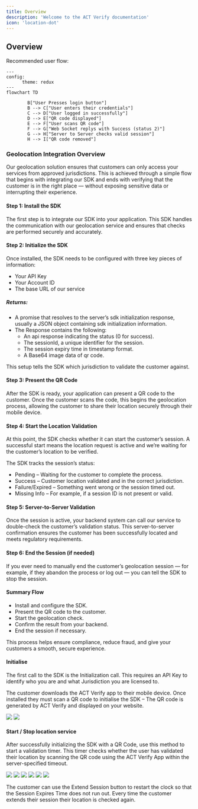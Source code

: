 ```yaml
---
title: Overview
description: 'Welcome to the ACT Verify documentation'
icon: 'location-dot'
---
```


## Overview

Recommended user flow:

```mermaid
---
config:
      theme: redux
---
flowchart TD
        
        B["User Presses login button"]
        B --> C["User enters their credentials"]
        C --> D["User logged in successfully"]
        D --> E["QR code displayed"]
        E --> F["User scans QR code"]
        F --> G["Web Socket replys with Success (status 2)"]
        G --> H["Server to Server checks valid session"]
        H --> I["QR code removed"]
```

### Geolocation Integration Overview
Our geolocation solution ensures that customers can only access your services from approved jurisdictions. This is achieved through a simple flow that begins with integrating our SDK and ends with verifying that the customer is in the right place — without exposing sensitive data or interrupting their experience.

#### Step 1: Install the SDK
The first step is to integrate our SDK into your application. This SDK handles the communication with our geolocation service and ensures that checks are performed securely and accurately.

#### Step 2: Initialize the SDK
Once installed, the SDK needs to be configured with three key pieces of information:

- Your API Key
- Your Account ID
- The base URL of our service

##### Returns:
- A promise that resolves to the server’s sdk initialization response, usually a JSON object containing sdk initialization information.
- The Response contains the following:
  - An api response indicating the status (0 for success).
  - The sessionId, a unique identifier for the session.
  - The session expiry time in timestamp format.
  - A Base64 image data of qr code.

This setup tells the SDK which jurisdiction to validate the customer against.

#### Step 3: Present the QR Code
After the SDK is ready, your application can present a QR code to the customer. Once the customer scans the code, this begins the geolocation process, allowing the customer to share their location securely through their mobile device.

#### Step 4: Start the Location Validation
At this point, the SDK checks whether it can start the customer’s session. A successful start means the location request is active and we’re waiting for the customer’s location to be verified.

The SDK tracks the session’s status:

- Pending – Waiting for the customer to complete the process.
- Success – Customer location validated and in the correct jurisdiction.
- Failure/Expired – Something went wrong or the session timed out.
- Missing Info – For example, if a session ID is not present or valid.

#### Step 5: Server-to-Server Validation
Once the session is active, your backend system can call our service to double-check the customer’s validation status. This server-to-server confirmation ensures the customer has been successfully located and meets regulatory requirements.

#### Step 6: End the Session (if needed)
If you ever need to manually end the customer’s geolocation session — for example, if they abandon the process or log out — you can tell the SDK to stop the session.

#### Summary Flow
- Install and configure the SDK.
- Present the QR code to the customer.
- Start the geolocation check.
- Confirm the result from your backend.
- End the session if necessary.

This process helps ensure compliance, reduce fraud, and give your customers a smooth, secure experience.

#### Initialise 

The first call to the SDK is the Initialization call.  This requires an API Key to identify who you are and what Jurisdiction you are licensed to. 

The customer downloads the ACT Verify app to their mobile device.  Once installed they must scan a QR code to initialise the SDK – The QR code is generated by ACT Verify and displayed on your website. 

<img class="screen" src="/images/verify/QRcode.png?a=1" />

<img class="screen" src="/images/verify/Screen Session Started.png" />

#### Start / Stop location service 

After successfully initializing the SDK with a QR Code, use this method to start a validation timer. This timer checks whether the user has validated their location by scanning the QR code using the ACT Verify App within the server-specified timeout. 

<img class="mobile" src="/images/verify/Scan QR code button.jpg" />
<img class="mobile" src="/images/verify/Scan QR.jpg" />
<img class="mobile" src="/images/verify/Valid Location.jpg" />
<img class="mobile" src="/images/verify/Session Started.jpg" />
<img class="mobile" src="/images/verify/Extend Session Button.jpg" />
<img class="mobile" src="/images/verify/Session Expired.jpg" />

The customer can use the Extend Session button to restart the clock so that the Session Expires Time does not run out.  Every time the customer extends their session their location is checked again. 

